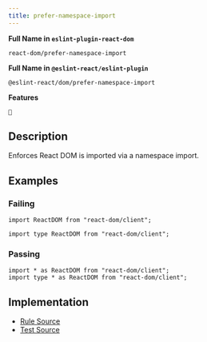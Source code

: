 ```yaml
---
title: prefer-namespace-import
---
```


**Full Name in `eslint-plugin-react-dom`**

```plain copy
react-dom/prefer-namespace-import
```

**Full Name in `@eslint-react/eslint-plugin`**

```plain copy
@eslint-react/dom/prefer-namespace-import
```

**Features**

`🔧`

## Description

Enforces React DOM is imported via a namespace import.

## Examples

### Failing

```tsx
import ReactDOM from "react-dom/client";

import type ReactDOM from "react-dom/client";
```

### Passing

```tsx
import * as ReactDOM from "react-dom/client";
import type * as ReactDOM from "react-dom/client";
```

## Implementation

- [Rule Source](https://github.com/Rel1cx/eslint-react/tree/main/packages/plugins/eslint-plugin-react-dom/src/rules/prefer-namespace-import.ts)
- [Test Source](https://github.com/Rel1cx/eslint-react/tree/main/packages/plugins/eslint-plugin-react-dom/src/rules/prefer-namespace-import.spec.ts)
